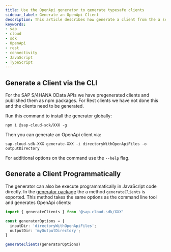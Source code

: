 ```yaml
---
title: Use the OpenApi generator to generate typesafe clients
sidebar_label: Generate an OpenApi Client
description: This article describes how generate a client from the a service definition and how to use the client.
keywords:
- sap
- cloud
- sdk
- OpenApi
- rest
- connectivity
- JavaScript
- TypeScript
---
```



## Generate a Client via the CLI

For the SAP S/4HANA OData APIs we have pregenerated clients and published them as npm packages.
For Rest clients we have not done this and the clients need to be generated.

Run this command to install the generator globally:
```
npm i @sap-cloud-sdk/XXX -g
```

Then you can generate an OpenApi client via:

```
sap-cloud-sdk-XXX generate-XXX -i directoryWithOpenApiFiles -o outputDirectory
```

For additional options on the command use the `--help` flag.

## Generate a Client Programmatically

The generator can also be execute programmatically in JavaScript code directly.
In the [generator package](XXX) the a method `generateClients` is exported.
This method takes the same options as the command line tool and generates OpenApi clients:

```ts
import { generateClients } from '@sap-cloud-sdk/XXX'

const generatorOptions = {
  inputDir: 'directoryWithOpenApiFiles';
  outputDir: 'myOutputDirectory';
}

generateClients(generatorOptions)
```


